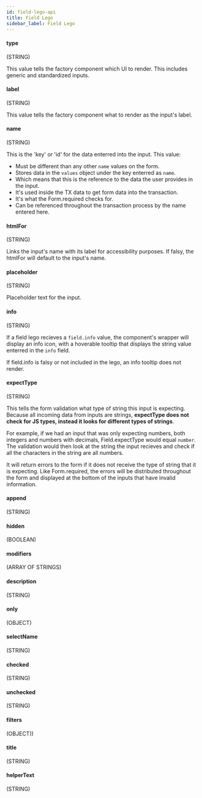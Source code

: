 ```yaml
---
id: field-lego-api
title: Field Lego
sidebar_label: Field Lego
---
```


#### type

(STRING)

This value tells the factory component which UI to render. This includes generic and standardized inputs.

#### label

(STRING)

This value tells the factory component what to render as the input's label.

#### name

(STRING)

This is the 'key' or 'id' for the data enterred into the input. This value:

- Must be different than any other `name` values on the form.
- Stores data in the `values` object under the key enterred as `name`.
- Which means that this is the reference to the data the user provides in the input.
- It's used inside the TX data to get form data into the transaction.
- It's what the Form.required checks for.
- Can be referenced throughout the transaction process by the name entered here.

#### htmlFor

(STRING)

Links the input's name with its label for accessibility purposes. If falsy, the htmlFor will default to the input's name.

#### placeholder

(STRING)

Placeholder text for the input.

#### info

(STRING)

If a field lego recieves a `field.info` value, the component's wrapper will display an info icon, with a hoverable tooltip that displays the string value enterred in the `info` field.

If field.info is falsy or not included in the lego, an info tooltip does not render.

#### expectType

(STRING)

This tells the form validation what type of string this input is expecting. Because all incoming data from inputs are strings, **expectType does not check for JS types, instead it looks for different types of strings**.

For example, if we had an input that was only expecting numbers, both integers and numbers with decimals, Field.expectType would equal `number`. The validation would then look at the string the input recieves and check if all the characters in the string are all numbers.

It will return errors to the form if it does not receive the type of string that it is expecting. Like Form.required, the errors will be distributed throughout the form and displayed at the bottom of the inputs that have invalid information.

#### append

(STRING)

#### hidden

(BOOLEAN)

#### modifiers

(ARRAY OF STRINGS)

#### description

(STRING)

#### only

(OBJECT)

#### selectName

(STRING)

#### checked

(STRING)

#### unchecked

(STRING)

#### filters

(OBJECT))

#### title

(STRING)

#### helperText

(STRING)
